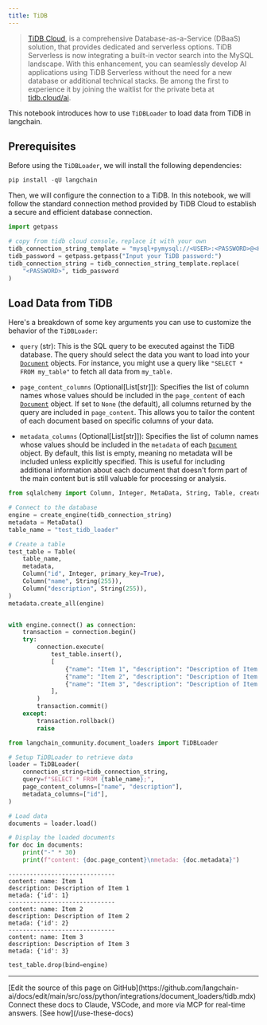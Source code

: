 ```yaml
---
title: TiDB
---
```


> [TiDB Cloud](https://tidbcloud.com/), is a comprehensive Database-as-a-Service (DBaaS) solution, that provides dedicated and serverless options. TiDB Serverless is now integrating a built-in vector search into the MySQL landscape. With this enhancement, you can seamlessly develop AI applications using TiDB Serverless without the need for a new database or additional technical stacks. Be among the first to experience it by joining the waitlist for the private beta at [tidb.cloud/ai](https://tidb.cloud/ai).

This notebook introduces how to use `TiDBLoader` to load data from TiDB in langchain.

## Prerequisites

Before using the `TiDBLoader`, we will install the following dependencies:

```python
pip install -qU langchain
```

Then, we will configure the connection to a TiDB. In this notebook, we will follow the standard connection method provided by TiDB Cloud to establish a secure and efficient database connection.

```python
import getpass

# copy from tidb cloud console，replace it with your own
tidb_connection_string_template = "mysql+pymysql://<USER>:<PASSWORD>@<HOST>:4000/<DB>?ssl_ca=/etc/ssl/cert.pem&ssl_verify_cert=true&ssl_verify_identity=true"
tidb_password = getpass.getpass("Input your TiDB password:")
tidb_connection_string = tidb_connection_string_template.replace(
    "<PASSWORD>", tidb_password
)
```

## Load Data from TiDB

Here's a breakdown of some key arguments you can use to customize the behavior of the `TiDBLoader`:

- `query` (str): This is the SQL query to be executed against the TiDB database. The query should select the data you want to load into your [`Document`](https://reference.langchain.com/python/langchain_core/documents/#langchain_core.documents.base.Document) objects.
    For instance, you might use a query like `"SELECT * FROM my_table"` to fetch all data from `my_table`.

- `page_content_columns` (Optional[List[str]]): Specifies the list of column names whose values should be included in the `page_content` of each [`Document`](https://reference.langchain.com/python/langchain_core/documents/#langchain_core.documents.base.Document) object.
    If set to `None` (the default), all columns returned by the query are included in `page_content`. This allows you to tailor the content of each document based on specific columns of your data.

- `metadata_columns` (Optional[List[str]]): Specifies the list of column names whose values should be included in the `metadata` of each [`Document`](https://reference.langchain.com/python/langchain_core/documents/#langchain_core.documents.base.Document) object.
    By default, this list is empty, meaning no metadata will be included unless explicitly specified. This is useful for including additional information about each document that doesn't form part of the main content but is still valuable for processing or analysis.

```python
from sqlalchemy import Column, Integer, MetaData, String, Table, create_engine

# Connect to the database
engine = create_engine(tidb_connection_string)
metadata = MetaData()
table_name = "test_tidb_loader"

# Create a table
test_table = Table(
    table_name,
    metadata,
    Column("id", Integer, primary_key=True),
    Column("name", String(255)),
    Column("description", String(255)),
)
metadata.create_all(engine)


with engine.connect() as connection:
    transaction = connection.begin()
    try:
        connection.execute(
            test_table.insert(),
            [
                {"name": "Item 1", "description": "Description of Item 1"},
                {"name": "Item 2", "description": "Description of Item 2"},
                {"name": "Item 3", "description": "Description of Item 3"},
            ],
        )
        transaction.commit()
    except:
        transaction.rollback()
        raise
```

```python
from langchain_community.document_loaders import TiDBLoader

# Setup TiDBLoader to retrieve data
loader = TiDBLoader(
    connection_string=tidb_connection_string,
    query=f"SELECT * FROM {table_name};",
    page_content_columns=["name", "description"],
    metadata_columns=["id"],
)

# Load data
documents = loader.load()

# Display the loaded documents
for doc in documents:
    print("-" * 30)
    print(f"content: {doc.page_content}\nmetada: {doc.metadata}")
```

```output
------------------------------
content: name: Item 1
description: Description of Item 1
metada: {'id': 1}
------------------------------
content: name: Item 2
description: Description of Item 2
metada: {'id': 2}
------------------------------
content: name: Item 3
description: Description of Item 3
metada: {'id': 3}
```

```python
test_table.drop(bind=engine)
```

---

<Callout icon="pen-to-square" iconType="regular">
    [Edit the source of this page on GitHub](https://github.com/langchain-ai/docs/edit/main/src/oss/python/integrations/document_loaders/tidb.mdx)
</Callout>
<Tip icon="terminal" iconType="regular">
    Connect these docs to Claude, VSCode, and more via MCP for    real-time answers. [See how](/use-these-docs)
</Tip>
